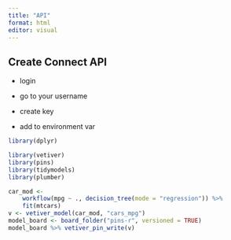```yaml
---
title: "API"
format: html
editor: visual
---
```


## Create Connect API

-   login

-   go to your username

-   create key

-   add to environment var

```r
library(dplyr)

library(vetiver)
library(pins)
library(tidymodels)
library(plumber)
```

```r

car_mod <-
    workflow(mpg ~ ., decision_tree(mode = "regression")) %>%
    fit(mtcars)
v <- vetiver_model(car_mod, "cars_mpg")
model_board <- board_folder("pins-r", versioned = TRUE)
model_board %>% vetiver_pin_write(v)
```
